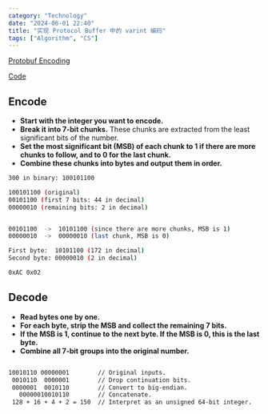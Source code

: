 ```yaml
---
category: "Technology"
date: "2024-06-01 22:40"
title: "实现 Protocol Buffer 中的 varint 编码"
tags: ["Algorithm", "CS"]
---
```


[Protobuf Encoding](https://protobuf.dev/programming-guides/encoding/#simple)

[Code](https://github.com/Ysoding/cs/blob/main/computer-system/bits_bytes/varint/varints.py)

## Encode

- **Start with the integer you want to encode.**
- **Break it into 7-bit chunks.** These chunks are extracted from the least significant bits of the number.
- **Set the most significant bit (MSB) of each chunk to 1 if there are more chunks to follow, and to 0 for the last chunk.**
- **Combine these chunks into bytes and output them in order.**

```sh
300 in binary: 100101100

100101100 (original)
00101100 (first 7 bits: 44 in decimal)
00000010 (remaining bits: 2 in decimal)


00101100  ->  10101100 (since there are more chunks, MSB is 1)
00000010  ->  00000010 (last chunk, MSB is 0)

First byte:  10101100 (172 in decimal)
Second byte: 00000010 (2 in decimal)

0xAC 0x02
```

## Decode

- **Read bytes one by one.**
- **For each byte, strip the MSB and collect the remaining 7 bits.**
- **If the MSB is 1, continue to the next byte. If the MSB is 0, this is the last byte.**
- **Combine all 7-bit groups into the original number.**

```sh

10010110 00000001        // Original inputs.
 0010110  0000001        // Drop continuation bits.
 0000001  0010110        // Convert to big-endian.
   00000010010110        // Concatenate.
 128 + 16 + 4 + 2 = 150  // Interpret as an unsigned 64-bit integer.
```

